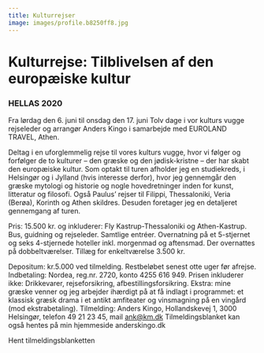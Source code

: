 ```yaml
---
title: Kulturrejser
image: images/profile.b8250ff8.jpg
---
```


# Kulturrejse: Tilblivelsen af den europæiske kultur

### HELLAS 2020

Fra lørdag den 6. juni til onsdag den 17. juni Tolv dage i vor kulturs vugge rejseleder og arrangør Anders Kingo i samarbejde med EUROLAND TRAVEL, Athen.

Deltag i en uforglemmelig rejse til vores kulturs vugge, hvor vi følger og forfølger de to kulturer – den græske og den jødisk-kristne – der har skabt den europæiske kultur. Som optakt til turen afholder jeg en studiekreds, i Helsingør og i Jylland (hvis interesse derfor), hvor jeg gennemgår den græske mytologi og historie og nogle hovedretninger inden for kunst, litteratur og filosofi. Også Paulus’ rejser til Filippi, Thessaloniki, Veria (Berøa), Korinth og Athen skildres. Desuden foretager jeg en detaljeret gennemgang af turen.

Pris: 15.500 kr. og inkluderer:
Fly Kastrup-Thessaloniki og Athen-Kastrup. Bus, guidning og rejseleder. Samtlige entréer. Overnatning på et 5-stjernet og seks 4-stjernede hoteller inkl. morgenmad og aftensmad. Der overnattes på dobbeltværelser. Tillæg for enkeltværelse 3.500 kr.

Depositum: kr.5.000 ved tilmelding. Restbeløbet senest otte uger før afrejse.
Indbetaling: Nordea, reg.nr. 2720, konto 4255 616 949.
Prisen inkluderer ikke: Drikkevarer, rejseforsikring, afbestillingsforsikring.
Ekstra: mine græske venner og jeg arbejder ihærdigt på at få indlagt i programmet: et klassisk græsk drama i et antikt amfiteater og vinsmagning på en vingård (mod ekstrabetaling).
Tilmelding: Anders Kingo, Hollandskevej 1, 3000 Helsingør, telefon 49 21 23 45, mail ank@km.dk Tilmeldingsblanket kan også hentes på min hjemmeside anderskingo.dk

Hent tilmeldingsblanketten
